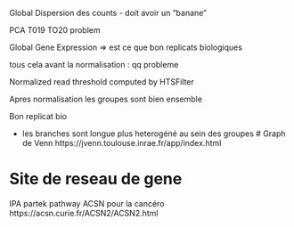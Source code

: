 

Global Dispersion des counts
    - doit avoir un "banane"


PCA 
T019 
TO20 problem


Global Gene Expression 
=> est ce que bon replicats biologiques 

tous cela avant la normalisation : qq probleme 



Normalized read threshold computed by HTSFilter


Apres normalisation les groupes sont bien ensemble 

Bon replicat bio 


+ les branches sont longue plus heterogéné au sein des groupes 
# Graph de Venn 
https://jvenn.toulouse.inrae.fr/app/index.html



# Site de reseau de gene 

IPA
partek pathway 
ACSN pour la cancéro 
https://acsn.curie.fr/ACSN2/ACSN2.html 